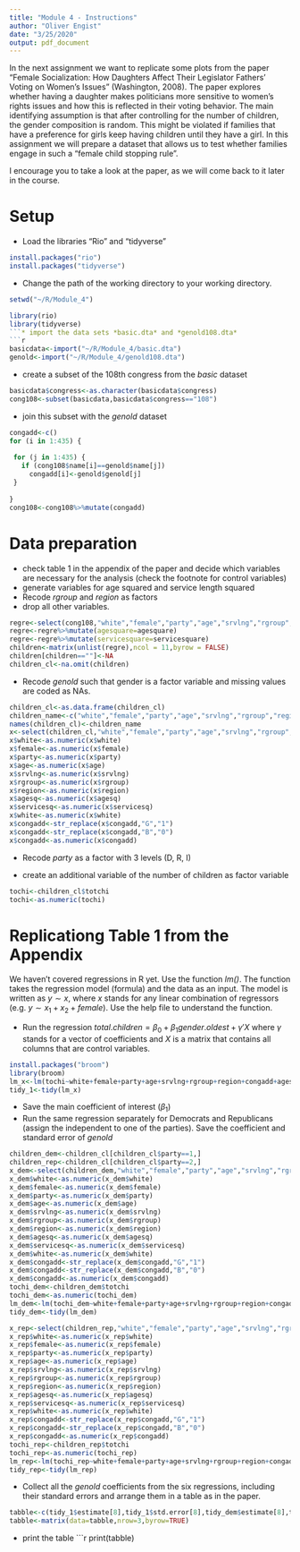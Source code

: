 ```yaml
---
title: "Module 4 - Instructions"
author: "Oliver Engist"
date: "3/25/2020"
output: pdf_document
---
```


In the next assignment we want to replicate some plots from the paper "Female Socialization: How Daughters Affect Their Legislator Fathers' Voting on Women's Issues" (Washington, 2008). The paper explores whether having a daughter makes politicians more sensitive to women's rights issues and how this is reflected in their voting behavior. The main identifying assumption is that after controlling for the number of children, the gender composition is random. This might be violated if families that have a preference for girls keep having children until they have a girl. In this assignment we will prepare a dataset that allows us to test whether families engage in such a "female child stopping rule".

I encourage you to take a look at the paper, as we will come back to it later in the course. 

# Setup

* Load the libraries "Rio" and "tidyverse"

```r
install.packages("rio")
install.packages("tidyverse")
```
* Change the path of the working directory to your working directory.
```r
setwd("~/R/Module_4")
```

```r
library(rio)
library(tidyverse)
```* import the data sets *basic.dta* and *genold108.dta*
```r
basicdata<-import("~/R/Module_4/basic.dta")
genold<-import("~/R/Module_4/genold108.dta")
```

* create a subset of the 108th congress from the *basic* dataset
```r
basicdata$congress<-as.character(basicdata$congress)
cong108<-subset(basicdata,basicdata$congress=="108")
```

* join this subset with the *genold* dataset
```r
congadd<-c()
for (i in 1:435) {
  
 for (j in 1:435) {
   if (cong108$name[i]==genold$name[j])
     congadd[i]<-genold$genold[j]
 }
    
}
cong108<-cong108%>%mutate(congadd)
```
# Data preparation

* check table 1 in the appendix of the paper and decide which variables are necessary for the analysis (check the footnote for control variables)
* generate variables for age squared and service length squared
* Recode *rgroup* and *region* as factors
* drop all other variables.
```r
regre<-select(cong108,"white","female","party","age","srvlng","rgroup","region","congadd","totchi")
regre<-regre%>%mutate(agesquare=agesquare)
regre<-regre%>%mutate(servicesquare=servicesquare)
children<-matrix(unlist(regre),ncol = 11,byrow = FALSE)
children[children==""]<-NA
children_cl<-na.omit(children)
```

* Recode *genold* such that gender is a factor variable and missing values are coded as NAs.
```r
children_cl<-as.data.frame(children_cl)
children_name<-c("white","female","party","age","srvlng","rgroup","region","congadd","totchi","agesq","servicesq")
names(children_cl)<-children_name
x<-select(children_cl,"white","female","party","age","srvlng","rgroup","region","congadd","agesq","servicesq")
x$white<-as.numeric(x$white)
x$female<-as.numeric(x$female)
x$party<-as.numeric(x$party)
x$age<-as.numeric(x$age)
x$srvlng<-as.numeric(x$srvlng)
x$rgroup<-as.numeric(x$rgroup)
x$region<-as.numeric(x$region)
x$agesq<-as.numeric(x$agesq)
x$servicesq<-as.numeric(x$servicesq)
x$white<-as.numeric(x$white)
x$congadd<-str_replace(x$congadd,"G","1")
x$congadd<-str_replace(x$congadd,"B","0") 
x$congadd<-as.numeric(x$congadd)
```
* Recode *party* as a factor with 3 levels (D, R, I)


* create an additional variable of the number of children as factor variable
```r
tochi<-children_cl$totchi
tochi<-as.numeric(tochi)
```


# Replicationg Table 1 from the Appendix

We haven't covered regressions in R yet. Use the function *lm()*. The function takes the regression model (formula) and the data as an input. The model is written as $y \sim x$, where $x$ stands for any linear combination of regressors (e.g. $y \sim x_1 + x_2 + female$). Use the help file to understand the function.

* Run the regression $total.children = \beta_0 + \beta_1 gender.oldest + \gamma'X$ where $\gamma$ stands for a vector of coefficients and $X$ is a matrix that contains all columns that are control variables.\footnote{This is just a short notation instead of writing the full model with all control variables $totchi = \beta_0 + \beta_1 genold + \gamma_1 age + \gamma_2 age^2 + \gamma_3 Democrat + ... + \epsilon$ which quickly gets out of hand for large models.}
```r
install.packages("broom")
library(broom)
lm_x<-lm(tochi~white+female+party+age+srvlng+rgroup+region+congadd+agesq+servicesq,data=x)
tidy_1<-tidy(lm_x)
```
* Save the main coefficient of interest ($\beta_1$)
* Run the same regression separately for Democrats and Republicans (assign the independent to one of the parties). Save the coefficient and standard error of *genold*
```r
children_dem<-children_cl[children_cl$party==1,]
children_rep<-children_cl[children_cl$party==2,]
x_dem<-select(children_dem,"white","female","party","age","srvlng","rgroup","region","congadd","agesq","servicesq")
x_dem$white<-as.numeric(x_dem$white)
x_dem$female<-as.numeric(x_dem$female)
x_dem$party<-as.numeric(x_dem$party)
x_dem$age<-as.numeric(x_dem$age)
x_dem$srvlng<-as.numeric(x_dem$srvlng)
x_dem$rgroup<-as.numeric(x_dem$rgroup)
x_dem$region<-as.numeric(x_dem$region)
x_dem$agesq<-as.numeric(x_dem$agesq)
x_dem$servicesq<-as.numeric(x_dem$servicesq)
x_dem$white<-as.numeric(x_dem$white)
x_dem$congadd<-str_replace(x_dem$congadd,"G","1")
x_dem$congadd<-str_replace(x_dem$congadd,"B","0") 
x_dem$congadd<-as.numeric(x_dem$congadd)
tochi_dem<-children_dem$totchi
tochi_dem<-as.numeric(tochi_dem)
lm_dem<-lm(tochi_dem~white+female+party+age+srvlng+rgroup+region+congadd+agesq+servicesq,data=x_dem)
tidy_dem<-tidy(lm_dem)

x_rep<-select(children_rep,"white","female","party","age","srvlng","rgroup","region","congadd","agesq","servicesq")
x_rep$white<-as.numeric(x_rep$white)
x_rep$female<-as.numeric(x_rep$female)
x_rep$party<-as.numeric(x_rep$party)
x_rep$age<-as.numeric(x_rep$age)
x_rep$srvlng<-as.numeric(x_rep$srvlng)
x_rep$rgroup<-as.numeric(x_rep$rgroup)
x_rep$region<-as.numeric(x_rep$region)
x_rep$agesq<-as.numeric(x_rep$agesq)
x_rep$servicesq<-as.numeric(x_rep$servicesq)
x_rep$white<-as.numeric(x_rep$white)
x_rep$congadd<-str_replace(x_rep$congadd,"G","1")
x_rep$congadd<-str_replace(x_rep$congadd,"B","0") 
x_rep$congadd<-as.numeric(x_rep$congadd)
tochi_rep<-children_rep$totchi
tochi_rep<-as.numeric(tochi_rep)
lm_rep<-lm(tochi_rep~white+female+party+age+srvlng+rgroup+region+congadd+agesq+servicesq,data=x_rep)
tidy_rep<-tidy(lm_rep)
```

* Collect all the *genold* coefficients from the six regressions, including their standard errors and arrange them in a table as in the paper.
```r
tabble<-c(tidy_1$estimate[8],tidy_1$std.error[8],tidy_dem$estimate[8],tidy_dem$std.error[8],tidy_rep$estimate[8],tidy_rep$std.error[8])
tabble<-matrix(data=tabble,nrow=3,byrow=TRUE)
```
* print the table
```r
print(tabble)
